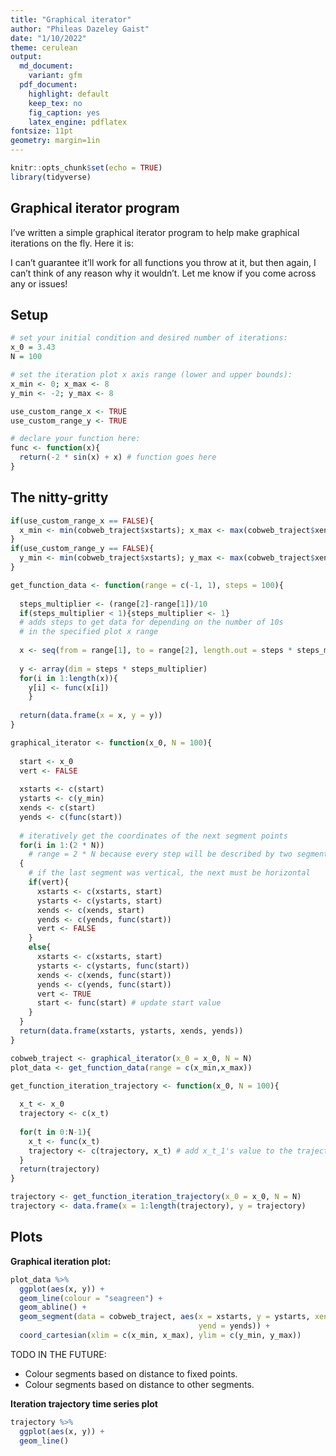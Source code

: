 ```yaml
---
title: "Graphical iterator"
author: "Phileas Dazeley Gaist"
date: "1/10/2022"
theme: cerulean
output:
  md_document:
    variant: gfm 
  pdf_document:
    highlight: default
    keep_tex: no
    fig_caption: yes
    latex_engine: pdflatex
fontsize: 11pt
geometry: margin=1in
---
```


```r
knitr::opts_chunk$set(echo = TRUE)
library(tidyverse)
```

## Graphical iterator program

I've written a simple graphical iterator program to help make graphical iterations
on the fly. Here it is:

I can't guarantee it'll work for all functions you throw at it, but then again, I 
can't think of any reason why it wouldn't. Let me know if you come across any or 
issues!

## Setup

```r
# set your initial condition and desired number of iterations:
x_0 = 3.43
N = 100

# set the iteration plot x axis range (lower and upper bounds):
x_min <- 0; x_max <- 8
y_min <- -2; y_max <- 8

use_custom_range_x <- TRUE
use_custom_range_y <- TRUE

# declare your function here:
func <- function(x){
  return(-2 * sin(x) + x) # function goes here
}
```

## The nitty-gritty

```r
if(use_custom_range_x == FALSE){
  x_min <- min(cobweb_traject$xstarts); x_max <- max(cobweb_traject$xends)
}
if(use_custom_range_y == FALSE){
  y_min <- min(cobweb_traject$xstarts); y_max <- max(cobweb_traject$xends)
}

get_function_data <- function(range = c(-1, 1), steps = 100){
  
  steps_multiplier <- (range[2]-range[1])/10 
  if(steps_multiplier < 1){steps_multiplier <- 1}
  # adds steps to get data for depending on the number of 10s 
  # in the specified plot x range
  
  x <- seq(from = range[1], to = range[2], length.out = steps * steps_multiplier)
  
  y <- array(dim = steps * steps_multiplier) 
  for(i in 1:length(x)){
    y[i] <- func(x[i])
    } 
  
  return(data.frame(x = x, y = y))
}

graphical_iterator <- function(x_0, N = 100){ 
  
  start <- x_0 
  vert <- FALSE 
  
  xstarts <- c(start)
  ystarts <- c(y_min)
  xends <- c(start)
  yends <- c(func(start)) 
  
  # iteratively get the coordinates of the next segment points
  for(i in 1:(2 * N)) 
    # range = 2 * N because every step will be described by two segments
  {
    # if the last segment was vertical, the next must be horizontal
    if(vert){
      xstarts <- c(xstarts, start)
      ystarts <- c(ystarts, start)
      xends <- c(xends, start)
      yends <- c(yends, func(start)) 
      vert <- FALSE
    }
    else{
      xstarts <- c(xstarts, start)
      ystarts <- c(ystarts, func(start)) 
      xends <- c(xends, func(start)) 
      yends <- c(yends, func(start)) 
      vert <- TRUE
      start <- func(start) # update start value
    }
  }
  return(data.frame(xstarts, ystarts, xends, yends))
}

cobweb_traject <- graphical_iterator(x_0 = x_0, N = N)
plot_data <- get_function_data(range = c(x_min,x_max))

get_function_iteration_trajectory <- function(x_0, N = 100){
  
  x_t <- x_0
  trajectory <- c(x_t)
  
  for(t in 0:N-1){
    x_t <- func(x_t)
    trajectory <- c(trajectory, x_t) # add x_t_1's value to the trajectory vector
  }
  return(trajectory)
}

trajectory <- get_function_iteration_trajectory(x_0 = x_0, N = N)
trajectory <- data.frame(x = 1:length(trajectory), y = trajectory)
```

## Plots

**Graphical iteration plot:**

```r
plot_data %>% 
  ggplot(aes(x, y)) +
  geom_line(colour = "seagreen") +
  geom_abline() + 
  geom_segment(data = cobweb_traject, aes(x = xstarts, y = ystarts, xend = xends, 
                                          yend = yends)) +
  coord_cartesian(xlim = c(x_min, x_max), ylim = c(y_min, y_max)) 
```

TODO IN THE FUTURE: 

- Colour segments based on distance to fixed points. 
- Colour segments based on distance to other segments.

**Iteration trajectory time series plot**

```r
trajectory %>% 
  ggplot(aes(x, y)) +
  geom_line()
```
